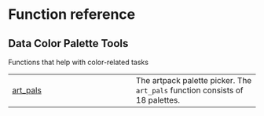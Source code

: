 # Function reference {.doc .doc-index}

## Data Color Palette Tools

Functions that help with color-related tasks

| | |
| --- | --- |
| [art_pals](art_pals.qmd#artpack.art_pals) |     The artpack palette picker. The `art_pals` function consists of 18 palettes. |